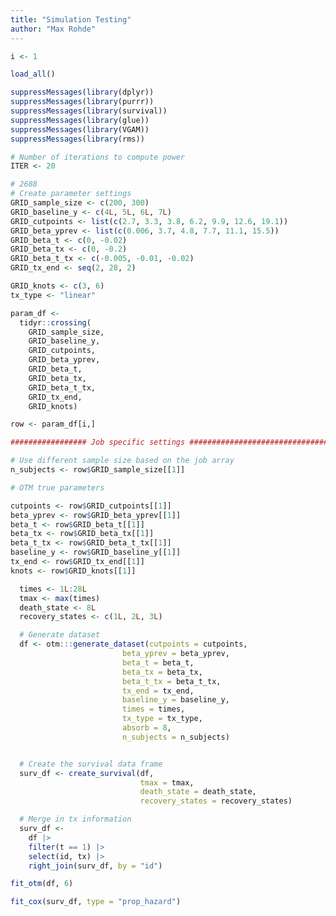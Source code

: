 ```yaml
---
title: "Simulation Testing"
author: "Max Rohde"
---
```


```r
i <- 1

load_all()

suppressMessages(library(dplyr))
suppressMessages(library(purrr))
suppressMessages(library(survival))
suppressMessages(library(glue))
suppressMessages(library(VGAM))
suppressMessages(library(rms))

# Number of iterations to compute power
ITER <- 20

# 2688
# Create parameter settings
GRID_sample_size <- c(200, 300)
GRID_baseline_y <- c(4L, 5L, 6L, 7L)
GRID_cutpoints <- list(c(2.7, 3.3, 3.8, 6.2, 9.9, 12.6, 19.1))
GRID_beta_yprev <- list(c(0.006, 3.7, 4.8, 7.7, 11.1, 15.5))
GRID_beta_t <- c(0, -0.02)
GRID_beta_tx <- c(0, -0.2)
GRID_beta_t_tx <- c(-0.005, -0.01, -0.02)
GRID_tx_end <- seq(2, 28, 2)

GRID_knots <- c(3, 6)
tx_type <- "linear"

param_df <-
  tidyr::crossing(
    GRID_sample_size,
    GRID_baseline_y,
    GRID_cutpoints,
    GRID_beta_yprev,
    GRID_beta_t,
    GRID_beta_tx,
    GRID_beta_t_tx,
    GRID_tx_end,
    GRID_knots)

row <- param_df[i,]

################# Job specific settings ########################################

# Use different sample size based on the job array
n_subjects <- row$GRID_sample_size[[1]]

# OTM true parameters

cutpoints <- row$GRID_cutpoints[[1]]
beta_yprev <- row$GRID_beta_yprev[[1]]
beta_t <- row$GRID_beta_t[[1]]
beta_tx <- row$GRID_beta_tx[[1]]
beta_t_tx <- row$GRID_beta_t_tx[[1]]
baseline_y <- row$GRID_baseline_y[[1]]
tx_end <- row$GRID_tx_end[[1]]
knots <- row$GRID_knots[[1]]
```

```r
  times <- 1L:28L
  tmax <- max(times)
  death_state <- 8L
  recovery_states <- c(1L, 2L, 3L)

  # Generate dataset
  df <- otm:::generate_dataset(cutpoints = cutpoints,
                         beta_yprev = beta_yprev,
                         beta_t = beta_t,
                         beta_tx = beta_tx,
                         beta_t_tx = beta_t_tx,
                         tx_end = tx_end,
                         baseline_y = baseline_y,
                         times = times,
                         tx_type = tx_type,
                         absorb = 8,
                         n_subjects = n_subjects)


  # Create the survival data frame
  surv_df <- create_survival(df,
                             tmax = tmax,
                             death_state = death_state,
                             recovery_states = recovery_states)

  # Merge in tx information
  surv_df <-
    df |>
    filter(t == 1) |>
    select(id, tx) |>
    right_join(surv_df, by = "id")

```


```r
fit_otm(df, 6)
```

```r
fit_cox(surv_df, type = "prop_hazard")
```



